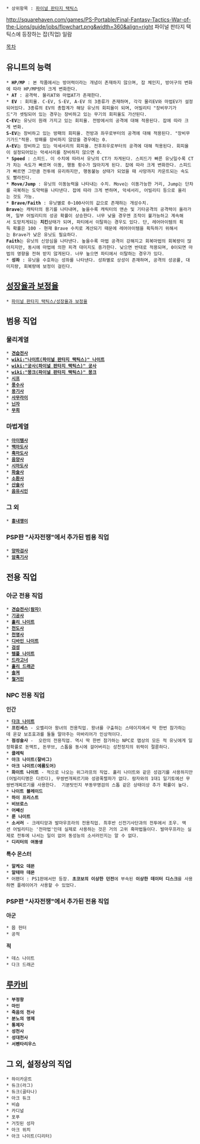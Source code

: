  * 상위항목 : [[파이널 판타지 택틱스]]
http://squarehaven.com/games/PS-Portable/Final-Fantasy-Tactics-War-of-the-Lions/guide/jobs/flowchart.png&width=360&align=right
파이널 판타지 택틱스에 등장하는 잡(직업) 일람

[[목차]]
== 유니트의 능력 ==
 * '''HP/MP''' : 본 작품에서는 방어력이라는 개념이 존재하지 않으며, 잡 체인지, 방어구의 변화에 따라 HP/MP량이 크게 변화한다.
 * '''AT''' : 공격력. 물리AT와 마법AT가 존재한다.
 * '''EV''' : 회피율. C-EV, S-EV, A-EV 의 3종류가 존재하며, 각각 물리EV와 마법EV가 설정되어있다. 3종류의 EV의 총합계가 해당 유닛의 회피율이 되며, 어빌리티 "장비무기가드"가 셋팅되어 있는 경우는 장비하고 있는 무기의 회피율도 가산된다.
 '''C-EV'''는 유닛이 원래 가지고 있는 회피율. 전방에서의 공격에 대해 적용된다. 잡에 따라 크게 변화.
 '''S-EV'''는 장비하고 있는 방패의 회피율. 전방과 좌우로부터의 공격에 대해 적용된다. "장비무기가드"적용. 방패를 장비하지 않았을 경우에는 0.
 '''A-EV'''는 장비하고 있는 악세서리의 회피율. 전후좌우로부터의 공격에 대해 적용된다. 회피율이 설정되어있는 악세서리를 장비하지 않으면 0.
 * '''Speed''' : 스피드. 이 수치에 따라서 유닛의 CT가 차게된다. 스피드가 빠른 유닛일수록 CT가 차는 속도가 빠르며 이동, 행동 횟수가 많아지게 된다. 잡에 따라 크게 변화한다. 스피드가 빠르면 그만큼 전투에 유리하지만, 행동불능 상태가 되었을 때 사망까지 카운트되는 속도도 빨라진다.
 * '''Move/Jump''' : 유닛의 이동능력을 나타내는 수치. Move는 이동가능한 거리, Jump는 단차를 극복하는 도약력을 나타낸다. 잡에 따라 크게 변하며, 악세서리, 어빌리티 등으로 올리는 것도 가능.
 * '''Brave/Faith''' : 유닛별로 0~100사이의 값으로 존재하는 개성수치.
 '''Brave'''는 캐릭터의 용기를 나타내며, 높을수록 캐릭터의 맨손 및 기타공격의 공격력이 올라가며, 일부 어빌리티의 성공 확률이 상승한다. 너무 낮을 경우엔 조작이 불가능하고 계속해서 도망치게되는 '''치킨'''상태가 되며, 파티에서 이탈하는 경우도 있다. 단, 레어아이템의 획득 확률은 100 - 현재 Brave 수치로 계산되기 때문에 레어아이템을 획득하기 위해서는 Brave가 낮은 유닛도 필요하다.
 '''Faith'''는 유닛의 신앙심을 나타낸다. 높을수록 마법 공격이 강해지고 회복마법의 회복량이 많아지지만, 동시에 마법에 의한 피격 대미지도 증가한다. 낮으면 반대로 적용되며, 0이되면 마법의 영향을 전혀 받지 않게된다. 너무 높으면 파티에서 이탈하는 경우가 있다.
 * '''성좌''' : 유닛을 수호하는 성좌를 나타낸다. 성좌별로 상성이 존재하며, 공격의 성공률, 대미지량, 회복량에 보정이 걸린다.
== [[파이널 판타지 택틱스/성장율과 보정율|성장율과 보정율]] ==
 * [[파이널 판타지 택틱스/성장율과 보정율]]
== 범용 직업 ==
=== 물리계열 ===
 * '''[[견습전사]]'''
 * '''[[wiki:"나이트(파이널 판타지 택틱스)" 나이트]]'''
 * '''[[wiki:"궁사(파이널 판타지 택틱스)" 궁사]]'''
 * '''[[wiki:"몽크(파이널 판타지 택틱스)" 몽크]]'''
 * '''[[시프(파이널 판타지 택틱스)|시프]]'''
 * '''[[풍수사]]'''
 * '''[[용기사(파이널 판타지 택틱스)|용기사]]'''
 * '''[[사무라이(파이널 판타지 택틱스)|사무라이]]'''
 * '''[[닌자(파이널 판타지 택틱스)|닌자]]'''
 * '''[[무희(파이널 판타지 택틱스)|무희]]'''
=== 마법계열 ===
 * '''[[아이템사]]'''
 * '''[[백마도사(파이널 판타지 택틱스)|백마도사]]'''
 * '''[[흑마도사(파이널 판타지 택틱스)|흑마도사]]'''
 * '''[[음양사(파이널 판타지 택틱스)|음양사]]'''
 * '''[[시마도사]]'''
 * '''[[화술사]]'''
 * '''[[소환사(파이널 판타지 택틱스)|소환사]]'''
 * '''[[산술사]]'''
 * '''[[음유시인(파이널 판타지 택틱스)|음유시인]]'''
=== 그 외 ===
 * '''[[흉내쟁이(파이널 판타지 택틱스)|흉내쟁이]]'''
=== PSP판 "사자전쟁"에서 추가된 범용 직업 ===
 * '''[[양파검사(파이널 판타지 택틱스)|양파검사]]'''
 * '''[[암흑기사(파이널 판타지 택틱스)|암흑기사]]'''
== 전용 직업 ==
=== 아군 전용 직업 ===
 * '''[[견습전사(람자)]]'''
 * '''[[기공사(파이널 판타지 택틱스)|기공사]]'''
 * '''[[홀리 나이트(파이널 판타지 택틱스)|홀리 나이트]]'''
 * '''[[천도사]]'''
 * '''[[천명사]]'''
 * '''[[디바인 나이트]]'''
 * '''[[검성(파이널 판타지 택틱스)|검성]]'''
 * '''[[템플 나이트]]'''
 * '''[[드라고너]]'''
 * '''[[홀리 드래곤]]'''
 * '''[[솔져(파이널 판타지 택틱스)|솔져]]'''
 * '''[[철거인]]'''
=== NPC 전용 직업 ===
'''인간'''
 * '''[[다크 나이트(파이널 판타지 택틱스)|다크 나이트]]'''
 * '''프린세스''' - 오벨리아 왕녀의 전용직업. 왕녀를 구출하는 스테이지에서 딱 한번 참가하는데 온갖 보조효과를 둘둘 말아주는 마바리어가 인상적이다.
 * '''점성술사''' -  오란의 전용직업. 역시 딱 한번 참가하는 NPC로 맵상의 모든 적 유닛에게 일정확률로 돈액트, 돈무브, 스톱을 동시에 걸어버리는 성천정지의 위력이 절륜하다.
 * '''클레릭'''
 * '''아크 나이트(잘바그)'''
 * '''아크 나이트(에룸도어)'''
 * '''화이트 나이트''' - 적으로 나오는 위그라프의 직업. 홀리 나이트와 같은 성검기를 사용하지만(어빌리티명은 다르다), 무쌍번개찌르기와 성광폭렬파가 없다. 람자와의 1대1 일기토에선 무쌍번개찌르기를 사용한다.  기분탓인지 부동무명검의 스톱 같은 상태이상 추가 확률이 높다.
 * '''나이트 블레이드'''
 * '''하이 프리스트'''
 * '''비브로스'''
 * '''어쌔신'''
 * '''룬 나이트'''
 * '''소서러''' - 크레티앙과 발마우프라의 전용직업. 최후반 신전기사단과의 전투에서 조우. 액션 어빌리티는 '전마법'인데 실제로 사용하는 것은 거의 고위 흑마법들이다. 발마우프라는 실제로 전투에 나서는 일이 없어 동성능의 소서러인지는 알 수 없다.
 * '''디리터의 여동생'''

'''특수 몬스터'''
 * '''알케오 데몬'''
 * '''알테마 데몬'''
 * 어팬더 : PS1판에서만 등장. '''초코보의 이상한 던전'''에 부속된 '''이상한 데이터 디스크'''를 사용하면 플레이어가 사용할 수 있었다.
=== PSP판 "사자전쟁"에서 추가된 전용 직업 ===
'''아군'''
 * 몹 헌터
 * 공적

'''적'''
 * 데스 나이트
 * 다크 드래곤
== [[루카비]] ==
 * '''부정왕'''
 * '''마인'''
 * '''죽음의 천사'''
 * '''분노의 영제'''
 * '''통제자'''
 * '''성천사'''
 * '''성대천사'''
 * '''서펜타리우스'''
== 그 외, 설정상의 직업 ==
 * 하이카운트
 * 듀크(라그)
 * 듀크(골타나)
 * 아크 듀크
 * 비숍
 * 카디널
 * 포푸
 * 거짓된 성자
 * 아크 위치
 * 아크 나이트(디리터)
